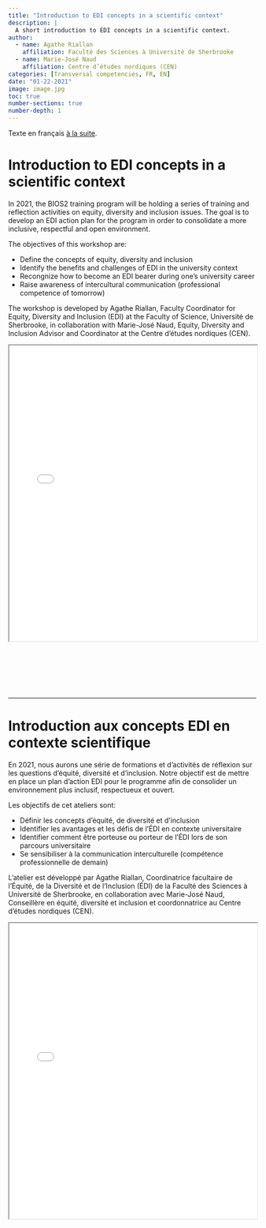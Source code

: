 ```yaml
---
title: "Introduction to EDI concepts in a scientific context"
description: |
  A short introduction to EDI concepts in a scientific context.
author:
  - name: Agathe Riallan
    affiliation: Faculté des Sciences à Université de Sherbrooke
  - name: Marie-José Naud
    affiliation: Centre d’études nordiques (CEN)  
categories: [Transversal competencies, FR, EN]
date: "01-22-2021"
image: image.jpg
toc: true
number-sections: true
number-depth: 1
---
```


Texte en français [à la suite](#introduction-aux-concepts-edi-en-contexte-scientifique).

# Introduction to EDI concepts in a scientific context

In 2021, the BIOS2 training program will be holding a series of training and reflection activities on equity, diversity and inclusion issues. The goal is to develop an EDI action plan for the program in order to consolidate a more inclusive, respectful and open environment.

The objectives of this workshop are:

-   Define the concepts of equity, diversity and inclusion
-   Identify the benefits and challenges of EDI in the university context
-   Recongnize how to become an EDI bearer during one's university career
-   Raise awareness of intercultural communication (professional competence of tomorrow)

The workshop is developed by Agathe Riallan, Faculty Coordinator for Equity, Diversity and Inclusion (EDI) at the Faculty of Science, Université de Sherbrooke, in collaboration with Marie-José Naud, Equity, Diversity and Inclusion Advisor and Coordinator at the Centre d'études nordiques (CEN).

<iframe src="L&#39;equite la Diversite et l&#39;Inclusion_Sciences (BIOS2+_2e cycle - 1h30)_English.pdf" width="100%" height="600px">

</iframe>

<br> <br> <br> <br> <br>

------------------------------------------------------------------------

# Introduction aux concepts EDI en contexte scientifique {#introduction-aux-concepts-edi-en-contexte-scientifique}

En 2021, nous aurons une série de formations et d'activités de réflexion sur les questions d'équité, diversité et d'inclusion. Notre objectif est de mettre en place un plan d'action EDI pour le programme afin de consolider un environnement plus inclusif, respectueux et ouvert.

Les objectifs de cet ateliers sont:

-   Définir les concepts d'équité, de diversité et d'inclusion
-   Identifier les avantages et les défis de l'ÉDI en contexte universitaire
-   Identifier comment être porteuse ou porteur de l'ÉDI lors de son parcours universitaire
-   Se sensibiliser à la communication interculturelle (compétence professionnelle de demain)

L'atelier est développé par Agathe Riallan, Coordinatrice facultaire de l'Équité, de la Diversité et de l'Inclusion (ÉDI) de la Faculté des Sciences à Université de Sherbrooke, en collaboration avec Marie-José Naud, Conseillère en équité, diversité et inclusion et coordonnatrice au Centre d'études nordiques (CEN).

<iframe src="L&#39;equite la Diversite et l&#39;Inclusion_Sciences (BIOS2+_2e cycle - 1h30)_Francais.pdf" width="100%" height="600px">

</iframe>

<br> <br> <br> <br>
